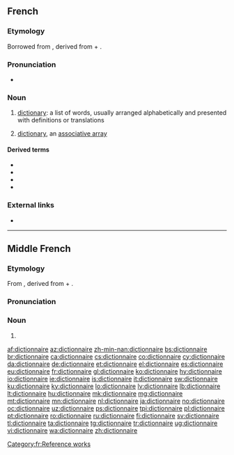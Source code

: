 {{also|Dictionnaire}}
==French==

===Etymology===
Borrowed from {{etyl|ML.|fr}} {{m|la|dictiōnārium||dictionary}}, derived from {{etyl|la|fr}} {{m|la|dictiō||saying, speaking}} + {{m|la|-ārium}}.

===Pronunciation===
* {{audio-pron|Fr-un dictionnaire-fr-ouest.ogg|ipa=/dik.sjɔ.nɛʁ/|lang=fr|country=fr}}

===Noun===
{{fr-noun|m}}

# [[dictionary]]: a list of words, usually arranged alphabetically and presented with definitions or translations
# {{lb|fr|computing}} [[dictionary]], an [[associative array]]

====Derived terms====
* {{l|fr|dictionnairique}}
* {{l|fr|dictionnarisé}}
* {{l|fr|dictionnariser}}
* {{l|fr|dictionnariste}}

===External links===
* {{R:TLFi}}

[[Category:fr:Reference works]]

----

==Middle French==

===Etymology===
From {{etyl|ML.|frm}} {{m|la|dictiōnārium||dictionary}}, derived from {{etyl|la|frm}} {{m|la|dictiō||saying, speaking}} + {{m|la|-ārium}}.

===Pronunciation===
{{rfp|lang=frm}}

===Noun===
{{frm-noun|m}}

# {{l|en|dictionary}}

[[af:dictionnaire]]
[[az:dictionnaire]]
[[zh-min-nan:dictionnaire]]
[[bs:dictionnaire]]
[[br:dictionnaire]]
[[ca:dictionnaire]]
[[cs:dictionnaire]]
[[co:dictionnaire]]
[[cy:dictionnaire]]
[[da:dictionnaire]]
[[de:dictionnaire]]
[[et:dictionnaire]]
[[el:dictionnaire]]
[[es:dictionnaire]]
[[eu:dictionnaire]]
[[fr:dictionnaire]]
[[gl:dictionnaire]]
[[ko:dictionnaire]]
[[hy:dictionnaire]]
[[io:dictionnaire]]
[[ie:dictionnaire]]
[[is:dictionnaire]]
[[it:dictionnaire]]
[[sw:dictionnaire]]
[[ku:dictionnaire]]
[[ky:dictionnaire]]
[[lo:dictionnaire]]
[[lv:dictionnaire]]
[[lb:dictionnaire]]
[[lt:dictionnaire]]
[[hu:dictionnaire]]
[[mk:dictionnaire]]
[[mg:dictionnaire]]
[[mt:dictionnaire]]
[[mn:dictionnaire]]
[[nl:dictionnaire]]
[[ja:dictionnaire]]
[[no:dictionnaire]]
[[oc:dictionnaire]]
[[uz:dictionnaire]]
[[ps:dictionnaire]]
[[tpi:dictionnaire]]
[[pl:dictionnaire]]
[[pt:dictionnaire]]
[[ro:dictionnaire]]
[[ru:dictionnaire]]
[[fi:dictionnaire]]
[[sv:dictionnaire]]
[[tl:dictionnaire]]
[[ta:dictionnaire]]
[[tg:dictionnaire]]
[[tr:dictionnaire]]
[[ug:dictionnaire]]
[[vi:dictionnaire]]
[[wa:dictionnaire]]
[[zh:dictionnaire]]